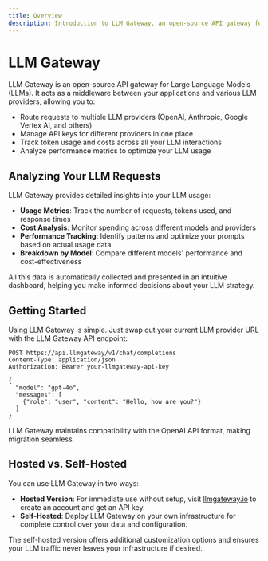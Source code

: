 ```yaml
---
title: Overview
description: Introduction to LLM Gateway, an open-source API gateway for LLMs.
---
```


# LLM Gateway

LLM Gateway is an open-source API gateway for Large Language Models (LLMs). It acts as a middleware between your applications and various LLM providers, allowing you to:

- Route requests to multiple LLM providers (OpenAI, Anthropic, Google Vertex AI, and others)
- Manage API keys for different providers in one place
- Track token usage and costs across all your LLM interactions
- Analyze performance metrics to optimize your LLM usage

## Analyzing Your LLM Requests

LLM Gateway provides detailed insights into your LLM usage:

- **Usage Metrics**: Track the number of requests, tokens used, and response times
- **Cost Analysis**: Monitor spending across different models and providers
- **Performance Tracking**: Identify patterns and optimize your prompts based on actual usage data
- **Breakdown by Model**: Compare different models' performance and cost-effectiveness

All this data is automatically collected and presented in an intuitive dashboard, helping you make informed decisions about your LLM strategy.

## Getting Started

Using LLM Gateway is simple. Just swap out your current LLM provider URL with the LLM Gateway API endpoint:

```http
POST https://api.llmgateway/v1/chat/completions
Content-Type: application/json
Authorization: Bearer your-llmgateway-api-key

{
  "model": "gpt-4o",
  "messages": [
    {"role": "user", "content": "Hello, how are you?"}
  ]
}
```

LLM Gateway maintains compatibility with the OpenAI API format, making migration seamless.

## Hosted vs. Self-Hosted

You can use LLM Gateway in two ways:

- **Hosted Version**: For immediate use without setup, visit [llmgateway.io](https://llmgateway.io) to create an account and get an API key.
- **Self-Hosted**: Deploy LLM Gateway on your own infrastructure for complete control over your data and configuration.

The self-hosted version offers additional customization options and ensures your LLM traffic never leaves your infrastructure if desired.
